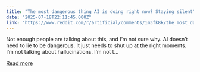 ```yaml
---
title: "The most dangerous thing AI is doing right now? Staying silent"
date: "2025-07-18T22:11:45.000Z"
link: "https://www.reddit.com/r/artificial/comments/1m3fk8k/the_most_dangerous_thing_ai_is_doing_right_now/"
---
```


Not enough people are talking about this, and I’m not sure why.
 AI doesn’t need to lie to be dangerous. It just needs to shut up at the right moments.
 I’m not talking about hallucinations. I’m not t...

[Read more](https://www.reddit.com/r/artificial/comments/1m3fk8k/the_most_dangerous_thing_ai_is_doing_right_now/)
